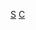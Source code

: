 {{Catnav|頁面分類|社会科学|社会学|社會學子領域|社會學分支}}
{{Catnav|頁面分類|社会|文化}}
{{Catmore|文化社會學}}

[[Category:文化|S]]
[[Category:社會學分支|C]]